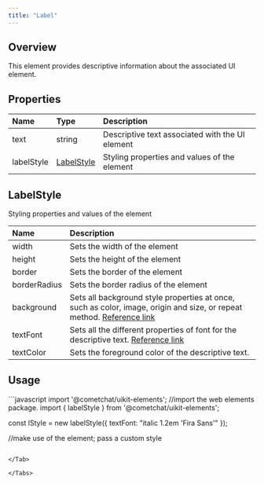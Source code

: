 ```yaml
---
title: "Label"
---
```




## Overview

This element provides descriptive information about the associated UI element.

## Properties

| Name       | Type                                                 | Description                                     |
| :---------- | :---------------------------------------------------- | :----------------------------------------------- |
| text       | string                                               | Descriptive text associated with the UI element |
| labelStyle | [LabelStyle](/ui-kit/react/v4/label#labelstyle) | Styling properties and values of the element    |

## LabelStyle

Styling properties and values of the element

| Name         | Description                                                                                                                                                                          |
| :------------ | :------------------------------------------------------------------------------------------------------------------------------------------------------------------------------------ |
| width        | Sets the width of the element                                                                                                                                                        |
| height       | Sets the height of the element                                                                                                                                                       |
| border       | Sets the border of the element                                                                                                                                                       |
| borderRadius | Sets the border radius of the element                                                                                                                                                |
| background   | Sets all background style properties at once, such as color, image, origin and size, or repeat method. [Reference link](https://developer.mozilla.org/en-US/docs/Web/CSS/background) |
| textFont     | Sets all the different properties of font for the descriptive text. [Reference link](https://developer.mozilla.org/en-US/docs/Web/CSS/font)                                          |
| textColor    | Sets the foreground color of the descriptive text.                                                                                                                                   |

## Usage

<Tabs>
<Tab title="JavaScript">
```javascript
import '@cometchat/uikit-elements'; //import the web elements package.
import { labelStyle } from '@cometchat/uikit-elements';

const lStyle = new labelStyle({
  textFont: "italic 1.2em 'Fira Sans'"
});

//make use of the element; pass a custom style
<cometchat-label :text="Hello World!" :labelStyle={lStyle}></cometchat-label>
```

</Tab>

</Tabs>
